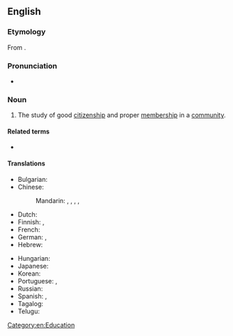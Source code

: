 {{also|cívics}}
==English==

===Etymology===
From {{der|en|la|civicus||having to do with citizens or a town or city}}.

===Pronunciation===
* {{IPA|en|/ˈsɪvɪks/}}

===Noun===
{{en-noun|-|civics}}

# The study of good [[citizenship]] and proper [[membership]] in a [[community]].

====Related terms====
* {{l|en|civic}}

====Translations====
{{trans-top|study of good citizenship and proper membership in a community}}
* Bulgarian: {{t|bg|гражданско право|n}}
* Chinese:
*: Mandarin: {{t|cmn|公民學}}, {{t|cmn|公民学|tr=gōngmínxué}}, {{t|cmn|公民教育|tr=gōngmín jiàoyù}}, {{t|cmn|市政學}}, {{t|cmn|市政学|tr=shìzhèngxué}}
* Dutch: {{t+|nl|maatschappijleer|f}}
* Finnish: {{t+|fi|yhteiskuntaoppi}}, {{t|fi|kansalaistaito}} {{q|old}}
* French: {{t|fr|éducation civique|f}}
* German: {{t|de|Sozialkunde|f}}, {{t|de|Gemeinschaftskunde|f}}
* Hebrew: {{t+|he|אֶזְרָחוּת|f|tr=ezrakhút}}
{{trans-mid}}
* Hungarian: {{t|hu|állampolgári ismeretek}}
* Japanese: {{t-needed|ja}}
* Korean: {{t-needed|ko}}
* Portuguese: {{t+|pt|cidadania|f}}, {{t|pt|educação cívica|f}}
* Russian: {{t|ru|гражданове́дение|n}}
* Spanish: {{t+|es|cívica|f}}, {{t|es|[[educación]] [[cívica]]|f}} {{q|subject in school}}
* Tagalog: {{t|tl|palamayanan}}
* Telugu: {{t|te|పౌరశాస్త్రం}}
{{trans-bottom}}

[[Category:en:Education]]